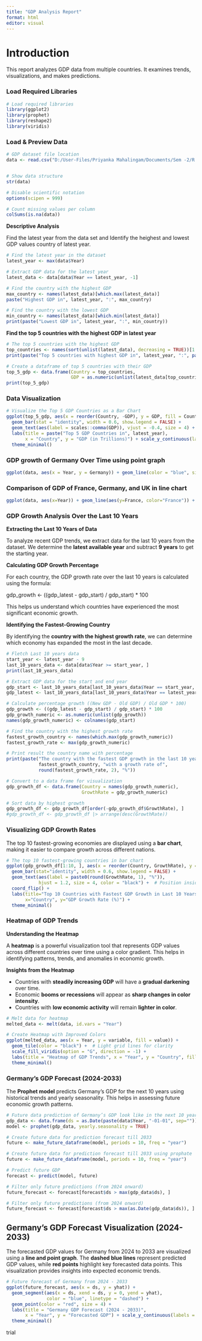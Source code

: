 ---
title: "GDP Analysis Report"
format: html
editor: visual
---

# Introduction

This report analyzes GDP data from multiple countries. It examines trends, visualizations, and makes predictions.

### **Load Required Libraries**

```{r}
# Load required libraries
library(ggplot2)
library(prophet)
library(reshape2)
library(viridis)
```

### **Load & Preview Data**

```{r}
# GDP dataset file location
data <- read.csv("D:/User-Files/Priyanka Mahalingam/Documents/Sem -2/R Program/GDP data.csv")


# Show data structure
str(data)

# Disable scientific notation
options(scipen = 999)  

# Count missing values per column
colSums(is.na(data))  
```

**Descriptive Analysis**

Find the latest year from the data set and Identify the heighest and lowest GDP values country of latest year.

```{r}

# Find the latest year in the dataset
latest_year <- max(data$Year)

# Extract GDP data for the latest year 
latest_data <- data[data$Year == latest_year, -1]

# Find the country with the highest GDP
max_country <- names(latest_data)[which.max(latest_data)]
paste("Highest GDP in", latest_year, ":", max_country)

# Find the country with the lowest GDP
min_country <- names(latest_data)[which.min(latest_data)]
print(paste("Lowest GDP in", latest_year, ":", min_country))

```

**Find the top 5 countries with the highest GDP in latest year**

```{r}
# The top 5 countries with the highest GDP
top_countries <- names(sort(unlist(latest_data), decreasing = TRUE))[1:5]
print(paste("Top 5 countries with highest GDP in", latest_year, ":", paste(top_countries, collapse=", ")))

# Create a dataframe of top 5 countries with their GDP
top_5_gdp <- data.frame(Country = top_countries,
                        GDP = as.numeric(unlist(latest_data[top_countries])))
print(top_5_gdp)
```

### **Data Visualization**

```{r}
# Visualize the Top 5 GDP Countries as a Bar Chart
ggplot(top_5_gdp, aes(x = reorder(Country, -GDP), y = GDP, fill = Country)) +
  geom_bar(stat = "identity", width = 0.6, show.legend = FALSE) +  
  geom_text(aes(label = scales::comma(GDP)), vjust = -0.4, size = 4) +  
  labs(title = paste("Top 5 GDP Countries in", latest_year),
       x = "Country", y = "GDP (in Trillions)") + scale_y_continuous(labels = scales::comma) + 
  theme_minimal()

```

### **GDP growth of Germany Over Time using point graph**

```{r}
ggplot(data, aes(x = Year, y = Germany)) + geom_line(color = "blue", size = 1) + geom_smooth(method = "loess", color = "red", linetype = "dashed", se = FALSE) + labs(title = "GDP Growth of Germany Over Time",x = "Year",y = "GDP") + scale_x_continuous(breaks = seq(min(data$Year), max(data$Year), by = 5)) + scale_y_continuous(labels = scales::comma) + theme_minimal()
```

### **Comparison of  GDP of France, Germany, and UK in line chart**

```{r}
ggplot(data, aes(x=Year)) + geom_line(aes(y=France, color="France")) + geom_line(aes(y=Germany, color="Germany")) + geom_line(aes(y=United.Kingdom, color="UK")) + labs(title="GDP Trends of France, Germany, and UK", x="Year", y="GDP") + scale_y_continuous(labels = scales::comma) + theme_minimal()
```

### GDP Growth Analysis Over the Last 10 Years

**Extracting the Last 10 Years of Data**

To analyze recent GDP trends, we extract data for the last 10 years from the dataset. We determine the **latest available year** and subtract **9 years** to get the starting year.

**Calculating GDP Growth Percentage**

For each country, the GDP growth rate over the last 10 years is calculated using the formula:

gdp_growth \<- ((gdp_latest - gdp_start) / gdp_start) \* 100

This helps us understand which countries have experienced the most significant economic growth.

**Identifying the Fastest-Growing Country**

By identifying the **country with the highest growth rate**, we can determine which economy has expanded the most in the last decade.

```{r}
# Fletch Last 10 years data
start_year <- latest_year - 9  
last_10_years_data <- data[data$Year >= start_year, ]
print(last_10_years_data)

# Extract GDP data for the start and end year
gdp_start <- last_10_years_data[last_10_years_data$Year == start_year, -1]
gdp_latest <- last_10_years_data[last_10_years_data$Year == latest_year, -1]

# Calculate percentage growth ((New GDP - Old GDP) / Old GDP * 100)
gdp_growth <- ((gdp_latest - gdp_start) / gdp_start) * 100
gdp_growth_numeric <- as.numeric(unlist(gdp_growth))
names(gdp_growth_numeric) <- colnames(gdp_start)

# Find the country with the highest growth rate
fastest_growth_country <- names(which.max(gdp_growth_numeric))
fastest_growth_rate <- max(gdp_growth_numeric)

# Print result the country name with percentage
print(paste("The country with the fastest GDP growth in the last 10 years is", 
            fastest_growth_country, "with a growth rate of", 
            round(fastest_growth_rate, 2), "%"))

# Convert to a data frame for visualization
gdp_growth_df <- data.frame(Country = names(gdp_growth_numeric),
                            GrowthRate = gdp_growth_numeric)

# Sort data by highest growth
gdp_growth_df <- gdp_growth_df[order(-gdp_growth_df$GrowthRate), ]
#gdp_growth_df <- gdp_growth_df |> arrange(desc(GrowthRate))  

```

### Visualizing GDP Growth Rates

The top 10 fastest-growing economies are displayed using a **bar chart**, making it easier to compare growth across different nations.

```{r}
# The top 10 fastest-growing countries in bar chart
ggplot(gdp_growth_df[1:10, ], aes(x = reorder(Country, GrowthRate), y = GrowthRate, fill = Country)) +
  geom_bar(stat="identity", width = 0.6, show.legend = FALSE) +
  geom_text(aes(label = paste0(round(GrowthRate, 1), "%")), 
            hjust = 1.2, size = 4, color = "black") +  # Position inside bars
  coord_flip() +
  labs(title="Top 10 Countries with Fastest GDP Growth in Last 10 Years",
       x="Country", y="GDP Growth Rate (%)") +
  theme_minimal()
```

### Heatmap of GDP Trends

**Understanding the Heatmap**

A **heatmap** is a powerful visualization tool that represents GDP values across different countries over time using a color gradient. This helps in identifying patterns, trends, and anomalies in economic growth.

**Insights from the Heatmap**

-   Countries with **steadily increasing GDP** will have a **gradual darkening** over time.
-   Economic **booms or recessions** will appear as **sharp changes in color intensity**.
-   Countries with **low economic activity** will remain **lighter in color**.

```{r}
# Melt data for heatmap
melted_data <- melt(data, id.vars = "Year")

# Create Heatmap with Improved Colors
ggplot(melted_data, aes(x = Year, y = variable, fill = value)) +
  geom_tile(color = "black") +  # Light grid lines for clarity
  scale_fill_viridis(option = "G", direction = -1) +  
  labs(title = "Heatmap of GDP Trends", x = "Year", y = "Country", fill = "GDP Value") +
  theme_minimal()
```

### Germany’s GDP Forecast (2024-2033)

The **Prophet model** predicts Germany’s GDP for the next 10 years using historical trends and yearly seasonality. This helps in assessing future economic growth patterns.

```{r}
# Future data prediction of Germany’s GDP look like in the next 10 years
gdp_data <- data.frame(ds = as.Date(paste(data$Year, "-01-01", sep="")), y = data$Germany)
model <- prophet(gdp_data, yearly.seasonality = TRUE)

# Create future data for prediction forecast till 2033
future <- make_future_dataframe(model, periods = 10, freq = "year")

# Create future data for prediction forecast till 2033 using prophate 
future <- make_future_dataframe(model, periods = 10, freq = "year")

# Predict future GDP
forecast <- predict(model, future)

# Filter only future predictions (from 2024 onward)
future_forecast <- forecast[forecast$ds > max(gdp_data$ds), ]

# Filter only future predictions (from 2024 onward)
future_forecast <- forecast[forecast$ds > max(as.Date(gdp_data$ds)), ]

```

## Germany's GDP Forecast Visualization (2024-2033)

The forecasted GDP values for Germany from 2024 to 2033 are visualized using a **line and point graph**. The **dashed blue lines** represent predicted GDP values, while **red points** highlight key forecasted data points. This visualization provides insights into expected economic trends.

```{r}
# Future forecast of Germany from 2024 - 2033 
ggplot(future_forecast, aes(x = ds, y = yhat)) +
  geom_segment(aes(x = ds, xend = ds, y = 0, yend = yhat), 
               color = "blue", linetype = "dashed") +  
  geom_point(color = "red", size = 4) +  
  labs(title = "Germany GDP Forecast (2024 - 2033)",
       x = "Year", y = "Forecasted GDP") + scale_y_continuous(labels = scales::comma) +
  theme_minimal()
```
trial 
